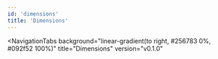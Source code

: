 ```yaml
---
id: 'dimensions'
title: 'Dimensions'
---
```



<NavigationTabs
  background="linear-gradient(to right, #256783 0%, #092f52 100%)"
  title="Dimensions"
  version="v0.1.0"
>
  <NavigationTab label="Overview">
    <Overview />
  </NavigationTab>
  <NavigationTab label="Tokens">
    <Tokens />
  </NavigationTab>
  <NavigationTab label="Usage">
    <Usage />
  </NavigationTab>
</NavigationTabs>
